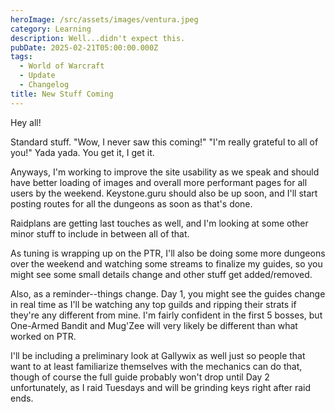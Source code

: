 ```yaml
---
heroImage: /src/assets/images/ventura.jpeg
category: Learning
description: Well...didn't expect this.
pubDate: 2025-02-21T05:00:00.000Z
tags:
  - World of Warcraft
  - Update
  - Changelog
title: New Stuff Coming
---
```


Hey all!

Standard stuff. "Wow, I never saw this coming!" "I'm really grateful to all of you!" Yada yada. You get it, I get it.

Anyways, I'm working to improve the site usability as we speak and should have better loading of images and overall more performant pages for all users by the weekend.  Keystone.guru should also be up soon, and I'll start posting routes for all the dungeons as soon as that's done.

Raidplans are getting last touches as well, and I'm looking at some other minor stuff to include in between all of that.

As tuning is wrapping up on the PTR, I'll also be doing some more dungeons over the weekend and watching some streams to finalize my guides, so you might see some small details change and other stuff get added/removed.  

Also, as a reminder--things change. Day 1, you might see the guides change in real time as I'll be watching any top guilds and ripping their strats if they're any different from mine. I'm fairly confident in the first 5 bosses, but One-Armed Bandit and Mug'Zee will very likely be different than what worked on PTR.

I'll be including a preliminary look at Gallywix as well just so people that want to at least familiarize themselves with the mechanics can do that, though of course the full guide probably won't drop until Day 2 unfortunately, as I raid Tuesdays and will be grinding keys right after raid ends.
